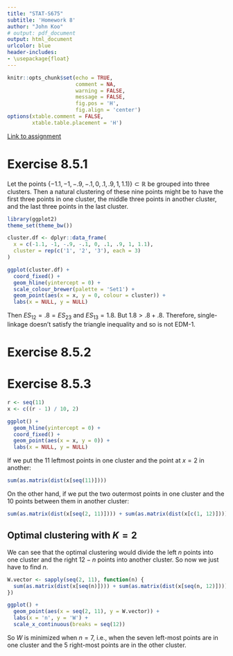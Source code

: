 ```yaml
---
title: "STAT-S675"
subtitle: 'Homework 8'
author: "John Koo"
# output: pdf_document
output: html_document
urlcolor: blue
header-includes:
- \usepackage{float}
---
```


```r
knitr::opts_chunk$set(echo = TRUE, 
                      comment = NA, 
                      warning = FALSE, 
                      message = FALSE, 
                      fig.pos = 'H', 
                      fig.align = 'center')
options(xtable.comment = FALSE, 
        xtable.table.placement = 'H')
```

[Link to assignment](http://pages.iu.edu/~mtrosset/Courses/675/hwCluster.txt)

# Exercise 8.5.1

Let the points $\{-1.1, -1, -.9, -.1, 0, .1, .9, 1, 1.1)\} \subset \mathbb{R}$ 
be grouped into three clusters. Then a natural clustering of these nine points might be to have the first three points in one cluster, the middle three points in another cluster, and the last three points in the last cluster.

```r
library(ggplot2)
theme_set(theme_bw())

cluster.df <- dplyr::data_frame(
  x = c(-1.1, -1, -.9, -.1, 0, .1, .9, 1, 1.1), 
  cluster = rep(c('1', '2', '3'), each = 3)
)

ggplot(cluster.df) + 
  coord_fixed() + 
  geom_hline(yintercept = 0) + 
  scale_colour_brewer(palette = 'Set1') + 
  geom_point(aes(x = x, y = 0, colour = cluster)) + 
  labs(x = NULL, y = NULL)
```

Then $ES_{12} = .8 = ES_{23}$ and $ES_{13} = 1.8$. But $1.8 > .8 + .8$. 
Therefore, single-linkage doesn't satisfy the triangle inequality and so is not 
EDM-1.

# Exercise 8.5.2

# Exercise 8.5.3

```r
r <- seq(11)
x <- c((r - 1) / 10, 2)

ggplot() + 
  geom_hline(yintercept = 0) + 
  coord_fixed() + 
  geom_point(aes(x = x, y = 0)) + 
  labs(x = NULL, y = NULL)
```

If we put the 11 leftmost points in one cluster and the point at $x = 2$ in 
another:

```r
sum(as.matrix(dist(x[seq(11)])))
```

On the other hand, if we put the two outermost points in one cluster and the 10 
points between them in another cluster:

```r
sum(as.matrix(dist(x[seq(2, 11)]))) + sum(as.matrix(dist(x[c(1, 12)])))
```

## Optimal clustering with $K = 2$

We can see that the optimal clustering would divide the left $n$ points into one 
cluster and the right $12 - n$ points into another cluster. So now we just have 
to find $n$. 

```r
W.vector <- sapply(seq(2, 11), function(n) {
  sum(as.matrix(dist(x[seq(n)]))) + sum(as.matrix(dist(x[seq(n, 12)])))
})

ggplot() + 
  geom_point(aes(x = seq(2, 11), y = W.vector)) + 
  labs(x = 'n', y = 'W') + 
  scale_x_continuous(breaks = seq(12))
```

So $W$ is minimized when $n = 7$, i.e., when the seven left-most points are in 
one cluster and the 5 right-most points are in the other cluster.